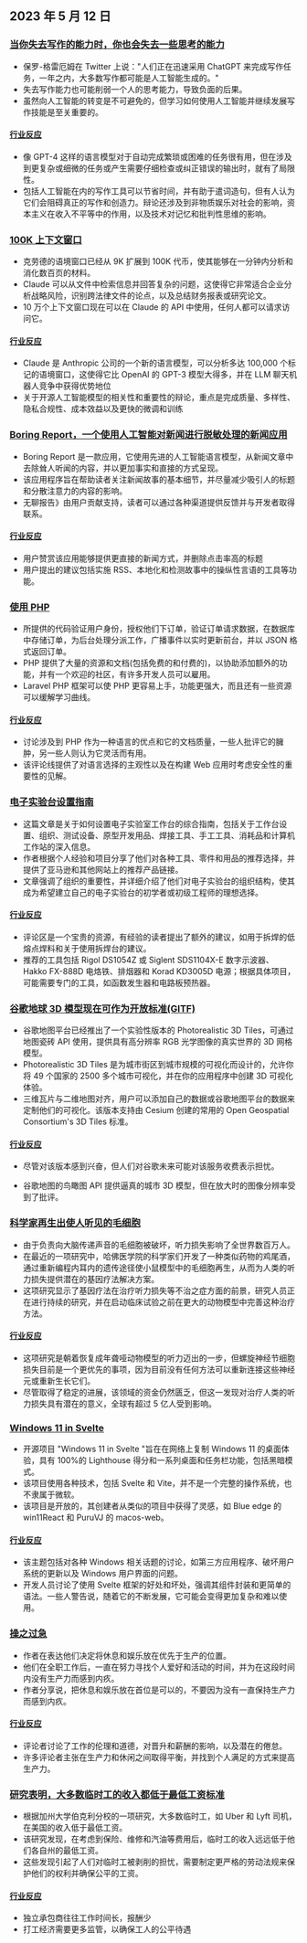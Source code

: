 

<CallToAction />

<Steps>

## 2023 年 5 月 12 日

### [当你失去写作的能力时，你也会失去一些思考的能力](https://twitter.com/paulg/status/1655925905527537666)

- 保罗-格雷厄姆在 Twitter 上说："人们正在迅速采用 ChatGPT 来完成写作任务，一年之内，大多数写作都可能是人工智能生成的。"
- 失去写作能力也可能削弱一个人的思考能力，导致负面的后果。
- 虽然向人工智能的转变是不可避免的，但学习如何使用人工智能并继续发展写作技能是至关重要的。

#### [行业反应](http://news.ycombinator.com/item?id=35896190)

- 像 GPT-4 这样的语言模型对于自动完成繁琐或困难的任务很有用，但在涉及到更复杂或细微的任务或产生需要仔细检查或纠正错误的输出时，就有了局限性。
- 包括人工智能在内的写作工具可以节省时间，并有助于遣词造句，但有人认为它们会阻碍真正的写作和创造力。辩论还涉及到非物质娱乐对社会的影响，资本主义在收入不平等中的作用，以及技术对记忆和批判性思维的影响。

### [100K 上下文窗口](https://www.anthropic.com/index/100k-context-windows)

- 克劳德的语境窗口已经从 9K 扩展到 100K 代币，使其能够在一分钟内分析和消化数百页的材料。
- Claude 可以从文件中检索信息并回答复杂的问题，这使得它非常适合企业分析战略风险，识别跨法律文件的论点，以及总结财务报表或研究论文。
- 10 万个上下文窗口现在可以在 Claude 的 API 中使用，任何人都可以请求访问它。

#### [行业反应](http://news.ycombinator.com/item?id=35904773)

- Claude 是 Anthropic 公司的一个新的语言模型，可以分析多达 100,000 个标记的语境窗口，这使得它比 OpenAI 的 GPT-3 模型大得多，并在 LLM 聊天机器人竞争中获得优势地位
- 关于开源人工智能模型的相关性和重要性的辩论，重点是完成质量、多样性、隐私合规性、成本效益以及更快的微调和训练

### [Boring Report，一个使用人工智能对新闻进行脱敏处理的新闻应用](https://www.boringreport.org/)

- Boring Report 是一款应用，它使用先进的人工智能语言模型，从新闻文章中去除耸人听闻的内容，并以更加事实和直接的方式呈现。
- 该应用程序旨在帮助读者关注新闻故事的基本细节，并尽量减少吸引人的标题和分散注意力的内容的影响。
- 无聊报告》由用户贡献支持，读者可以通过各种渠道提供反馈并与开发者取得联系。

#### [行业反应](http://news.ycombinator.com/item?id=35905437)

- 用户赞赏该应用能够提供更直接的新闻方式，并删除点击率高的标题
- 用户提出的建议包括实施 RSS、本地化和检测故事中的操纵性言语的工具等功能。

### [使用 PHP](https://gowithphp.com/)

- 所提供的代码验证用户身份，授权他们下订单，验证订单请求数据，在数据库中存储订单，为后台处理分派工作，广播事件以实时更新前台，并以 JSON 格式返回订单。
- PHP 提供了大量的资源和文档(包括免费的和付费的)，以协助添加额外的功能，并有一个欢迎的社区，有许多开发人员可以雇用。
- Laravel PHP 框架可以使 PHP 更容易上手，功能更强大，而且还有一些资源可以缓解学习曲线。

#### [行业反应](http://news.ycombinator.com/item?id=35896954)

- 讨论涉及到 PHP 作为一种语言的优点和它的文档质量，一些人批评它的臃肿，另一些人则认为它灵活而有用。
- 该评论线提供了对语言选择的主观性以及在构建 Web 应用时考虑安全性的重要性的见解。

### [电子实验台设置指南](https://badar.tech/2023/04/30/electronics-lab-bench-setup-guide/)

- 这篇文章是关于如何设置电子实验室工作台的综合指南，包括关于工作台设置、组织、测试设备、原型开发用品、焊接工具、手工工具、消耗品和计算机工作站的深入信息。
- 作者根据个人经验和项目分享了他们对各种工具、零件和用品的推荐选择，并提供了亚马逊和其他网站上的推荐产品链接。
- 文章强调了组织的重要性，并详细介绍了他们对电子实验台的组织结构，使其成为希望建立自己的电子实验台的初学者或初级工程师的理想选择。

#### [行业反应](http://news.ycombinator.com/item?id=35903294)

- 评论区是一个宝贵的资源，有经验的读者提出了额外的建议，如用于拆焊的低熔点焊料和关于使用拆焊台的建议。
- 推荐的工具包括 Rigol DS1054Z 或 Siglent SDS1104X-E 数字示波器、Hakko FX-888D 电烙铁、排烟器和 Korad KD3005D 电源；根据具体项目，可能需要专门的工具，如函数发生器和电路板预热器。

### [谷歌地球 3D 模型现在可作为开放标准(GlTF)](https://cloud.google.com/blog/products/maps-platform/create-immersive-3d-map-experiences-photorealistic-3d-tiles)

- 谷歌地图平台已经推出了一个实验性版本的 Photorealistic 3D Tiles，可通过地图瓷砖 API 使用，提供具有高分辨率 RGB 光学图像的真实世界的 3D 网格模型。
- Photorealistic 3D Tiles 是为城市街区到城市规模的可视化而设计的，允许你将 49 个国家的 2500 多个城市可视化，并在你的应用程序中创建 3D 可视化体验。
- 三维瓦片与二维地图对齐，用户可以添加自己的数据或谷歌地图平台的数据来定制他们的可视化。该版本支持由 Cesium 创建的常用的 Open Geospatial Consortium's 3D Tiles 标准。

#### [行业反应](http://news.ycombinator.com/item?id=35896176)

- 尽管对该版本感到兴奋，但人们对谷歌未来可能对该服务收费表示担忧。

- 谷歌地图的鸟瞰图 API 提供逼真的城市 3D 模型，但在放大时的图像分辨率受到了批评。

### [科学家再生出使人听见的毛细胞](https://hms.harvard.edu/news/scientists-regenerate-hair-cells-enable-hearing)

- 由于负责向大脑传递声音的毛细胞被破坏，听力损失影响了全世界数百万人。
- 在最近的一项研究中，哈佛医学院的科学家们开发了一种类似药物的鸡尾酒，通过重新编程内耳内的遗传途径使小鼠模型中的毛细胞再生，从而为人类的听力损失提供潜在的基因疗法解决方案。
- 这项研究显示了基因疗法在治疗听力损失等不治之症方面的前景，研究人员正在进行持续的研究，并在启动临床试验之前在更大的动物模型中完善这种治疗方法。

#### [行业反应](http://news.ycombinator.com/item?id=35895417)

- 这项研究是朝着恢复成年聋哑动物模型的听力迈出的一步，但螺旋神经节细胞损失目前是一个更优先的事项，因为目前没有任何方法可以重新连接这些神经元或重新生长它们。
- 尽管取得了稳定的进展，该领域的资金仍然匮乏，但这一发现对治疗人类的听力损失具有潜在的意义，全球有超过 5 亿人受到影响。

### [Windows 11 in Svelte](https://github.com/yashash-pugalia/win11-svelte)

- 开源项目 "Windows 11 in Svelte "旨在在网络上复制 Windows 11 的桌面体验，具有 100%的 Lighthouse 得分和一系列桌面和任务栏功能，包括黑暗模式。
- 该项目使用各种技术，包括 Svelte 和 Vite，并不是一个完整的操作系统，也不隶属于微软。
- 该项目是开放的，其创建者从类似的项目中获得了灵感，如 Blue edge 的 win11React 和 PuruVJ 的 macos-web。

#### [行业反应](http://news.ycombinator.com/item?id=35896505)

- 该主题包括对各种 Windows 相关话题的讨论，如第三方应用程序、破坏用户系统的更新以及 Windows 用户界面的问题。
- 开发人员讨论了使用 Svelte 框架的好处和坏处，强调其组件封装和更简单的语法。一些人警告说，随着它的不断发展，它可能会变得更加复杂和难以使用。

### [操之过急](https://dostoynikov.bearblog.dev/fuck-being-productive/)

- 作者在表达他们决定将休息和娱乐放在优先于生产的位置。
- 他们在全职工作后，一直在努力寻找个人爱好和活动的时间，并为在这段时间内没有生产力而感到内疚。
- 作者分享说，把休息和娱乐放在首位是可以的，不要因为没有一直保持生产力而感到内疚。

#### [行业反应](http://news.ycombinator.com/item?id=35899518)

- 评论者讨论了工作的伦理和道德，对晋升和薪酬的影响，以及潜在的倦怠。
- 许多评论者主张在生产力和休闲之间取得平衡，并找到个人满足的方式来提高生产力。

### [研究表明，大多数临时工的收入都低于最低工资标准](https://www.bristol.ac.uk/news/2023/may/gig-economy-worker-research.html)

- 根据加州大学伯克利分校的一项研究，大多数临时工，如 Uber 和 Lyft 司机，在美国的收入低于最低工资。
- 该研究发现，在考虑到保险、维修和汽油等费用后，临时工的收入远远低于他们各自州的最低工资。
- 这些发现引起了人们对临时工被剥削的担忧，需要制定更严格的劳动法规来保护他们的权利并确保公平的工资。

#### [行业反应](http://news.ycombinator.com/item?id=35901889)

- 独立承包商往往工作时间长，报酬少
- 打工经济需要更多监管，以确保工人的公平待遇

</Steps>

